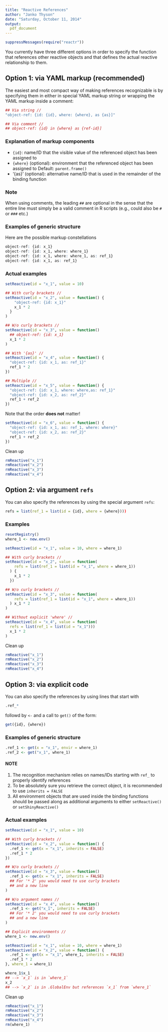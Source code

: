 ```yaml
---
title: "Reactive References"
author: "Janko Thyson"
date: "Saturday, October 11, 2014"
output:
  pdf_document
---
```


```r
suppressMessages(require("reactr"))
```

You currently have three different options in order to specify the function that references other reactive objects and that defines the actual reactive relationship to them.

## Option 1: via YAML markup (recommended)

The easiest and most compact way of making references recognizable is by specifying them in either in special YAML markup string or wrapping the YAML markup inside a comment:

```r
## Via string //
"object-ref: {id: {id}, where: {where}, as {as}]"

## Via comment //
## object-ref: {id} in {where} as {ref-id}]
```

### Explanation of markup components

- `{id}`: name/ID that the visible value of the referenced object has been assigned to
- `{where}` (optional): environment that the referenced object has been assigned to
  Default: `parent.frame()`
- '{as}' (optional): alternative name/ID that is used in the remainder of the  binding function

### Note
When using comments, the leading `##` are optional in the sense that the entire line must simply be a valid comment in R scripts (e.g., could also be `#` or `###` etc.)

### Examples of generic structure

Here are the possible markup constellations

```r
object-ref: {id: x_1}
object-ref: {id: x_1, where: where_1}
object-ref: {id: x_1, where: where_1, as: ref_1}
object-ref: {id: x_1, as: ref_1}
```

### Actual examples

```r
setReactive(id = "x_1", value = 10)

## With curly brackets //
setReactive(id = "x_2", value = function() {
    "object-ref: {id: x_1}"
    x_1 * 2
  }
)

## W/o curly brackets //
setReactive(id = "x_3", value = function()
  ## object-ref: {id: x_1}
  x_1 * 2
)

## With '{as}' //
setReactive(id = "x_4", value = function() {
  "object-ref: {id: x_1, as: ref_1}"
  ref_1 * 2
})

## Multiple //
setReactive(id = "x_5", value = function() {
  "object-ref: {id: x_1, where: where,as: ref_1}"
  "object-ref: {id: x_2, as: ref_2}"
  ref_1 + ref_2
})
```

Note that the order **does not** matter!

```r
setReactive(id = "x_6", value = function() {
  "object-ref: {id: x_1, as: ref_1, where: where}"
  "object-ref: {id: x_2, as: ref_2}"
  ref_1 + ref_2
})
```

Clean up 

```r
rmReactive("x_1")
rmReactive("x_2")
rmReactive("x_3")
rmReactive("x_4")
```

## Option 2: via argument `refs`

You can also specify the references by using the special argument `refs`:

```r
refs = list(ref_1 = list(id = {id}, where = {where})))
```

### Examples

```r
resetRegistry()
where_1 <- new.env()

setReactive(id = "x_1", value = 10, where = where_1)

## With curly brackets //
setReactive(id = "x_2", value = function(
    refs = list(ref_1 = list(id = "x_1", where = where_1))
  ) {
    x_1 * 2
  })

## W/o curly brackets //
setReactive(id = "x_3", value = function(
    refs = list(ref_1 = list(id = "x_1", where = where_1))
  ) x_1 * 2
)

## Without explicit 'where' //
setReactive(id = "x_4", value = function(
  refs = list(ref_1 = list(id = "x_1")))
  x_1 * 2
)
```

Clean up

```r
rmReactive("x_1")
rmReactive("x_2")
rmReactive("x_3")
rmReactive("x_4")
```

## Option 3: via explicit code 

You can also specify the references by using lines that start with 

```r
.ref_*
```

followd by `<-` and a call to `get()` of the form:

```r
get({id}, {where})
```

### Examples of generic structure

```r
.ref_1 <- get(x = "x_1", envir = where_1)
.ref_2 <- get("x_1", where_1)
```

#### NOTE

1. The recognition mechanism relies on names/IDs starting with `ref_` to properly identify references
2. To be absolutely sure you retrieve the correct object, it is recommended to use `inherits = FALSE`
3. All environment objects that are used inside the binding functions should be passed along as additional arguments to either `setReactive()` or `setShinyReactive()`

### Actual examples

```r
setReactive(id = "x_1", value = 10)

## With curly brackets //
setReactive(id = "x_2", value = function() {
  .ref_1 <- get(x = "x_1", inherits = FALSE)
  .ref_1 * 2
})

## W/o curly brackets //
setReactive(id = "x_3", value = function()
  .ref_1 <- get(x = "x_1", inherits = FALSE)
  ## For '* 2' you would need to use curly brackets 
  ## and a new line
)

## W/o argument names //
setReactive(id = "x_4", value = function()
  .ref_1 <- get("x_1", inherits = FALSE)
  ## For '* 2' you would need to use curly brackets 
  ## and a new line
)

## Explicit environments //
where_1 <- new.env()

setReactive(id = "x_1", value = 10, where = where_1)
setReactive(id = "x_2", value = function() {
  .ref_1 <- get(x = "x_1", where_1, inherits = FALSE)
  .ref_1 * 2
}, where_1 = where_1)

where_1$x_1
## --> `x_1` is in `where_1`
x_2
## --> `x_2` is in .GlobalEnv but references `x_1` from `where_1`
```

Clean up 

```r
rmReactive("x_1")
rmReactive("x_2")
rmReactive("x_3")
rmReactive("x_4")
rm(where_1)
```
